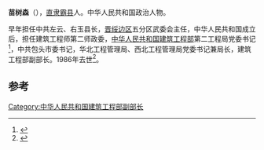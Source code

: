 '''苗树森'''（{{bd|1916年||1986年}}），[[直隶|直隶]][[霸县|霸县]]人。中华人民共和国政治人物。

早年担任中共左云、右玉县长，[[晋绥边区|晋绥边区]]五分区武委会主任，中华人民共和国成立后，担任建筑工程师第二师政委，[[中华人民共和国建筑工程部|中华人民共和国建筑工程部]]第二工程局党委书记<ref>{{cite news|title=新中国汽车工业的奠基人   1969年|url=http://auto.sohu.com/2004/01/09/69/article218236904.shtml|accessdate=2015-01-24|newspaper=搜狐网}}</ref>，中共包头市委书记，华北工程管理局、西北工程管理局党委书记兼局长，建筑工程部副部长。1986年去世<ref>{{cite news|title=苗树森 （1916--1986）|url=http://search.huaxia.com/s.jsp?iDocId=494549|accessdate=2015-01-24|newspaper=华夏经纬网|deadurl=yes|archiveurl=https://web.archive.org/web/20121019204837/http://search.huaxia.com/s.jsp?iDocId=494549|archivedate=2012-10-19}}</ref>。

==参考==
{{reflist}}
{{中国政治人物小作品}}

[[Category:中华人民共和国建筑工程部副部长|Category:中华人民共和国建筑工程部副部长]]